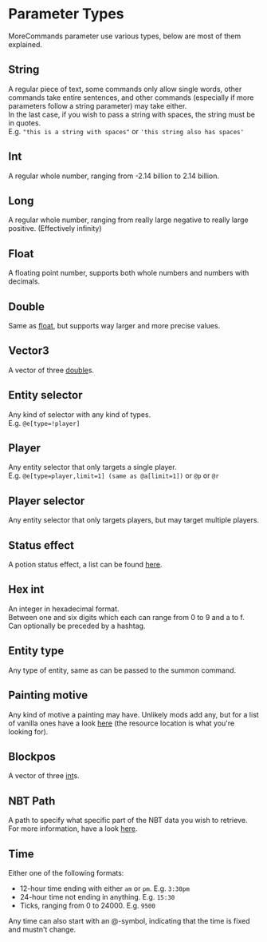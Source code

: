 # Parameter Types
MoreCommands parameter use various types, below are most of them explained.

## String
A regular piece of text, some commands only allow single words, other commands take entire sentences,
and other commands (especially if more parameters follow a string parameter) may take either.  
In the last case, if you wish to pass a string with spaces, the string must be in quotes.  
E.g. `"this is a string with spaces"` or `'this string also has spaces'`

## Int
A regular whole number, ranging from -2.14 billion to 2.14 billion.

## Long
A regular whole number, ranging from really large negative to really large positive. (Effectively infinity)

## Float
A floating point number, supports both whole numbers and numbers with decimals.

## Double
Same as [float](#float), but supports way larger and more precise values.

## Vector3
A vector of three [double](#double)s.

## Entity selector
Any kind of selector with any kind of types.  
E.g. `@e[type=!player]`

## Player
Any entity selector that only targets a single player.  
E.g. `@e[type=player,limit=1] (same as @a[limit=1])` or `@p` or `@r`

## Player selector
Any entity selector that only targets players, but may target multiple players.

## Status effect
A potion status effect, a list can be found [here](https://minecraft.fandom.com/wiki/Effect#Effect_list).

## Hex int
An integer in hexadecimal format.  
Between one and six digits which each can range from 0 to 9 and a to f.  
Can optionally be preceded by a hashtag.

## Entity type
Any type of entity, same as can be passed to the summon command.

## Painting motive
Any kind of motive a painting may have. Unlikely mods add any, but for a list of vanilla ones 
have a look [here](https://minecraft.fandom.com/wiki/Painting#Canvases) (the resource 
location is what you're looking for).

## Blockpos
A vector of three [int](#int)s.

## NBT Path
A path to specify what specific part of the NBT data you wish to retrieve.  
For more information, have a look [here](https://minecraft.fandom.com/wiki/NBT_path_format).

## Time
Either one of the following formats:
+ 12-hour time ending with either `am` or `pm`. E.g. `3:30pm`
+ 24-hour time not ending in anything. E.g. `15:30`
+ Ticks, ranging from 0 to 24000. E.g. `9500`

Any time can also start with an @-symbol, indicating that the time is fixed and mustn't change.
